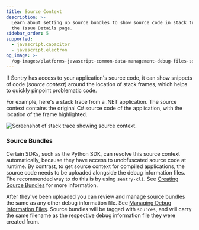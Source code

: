 ```yaml
---
title: Source Context
description: >-
  Learn about setting up source bundles to show source code in stack traces on
  the Issue Details page.
sidebar_order: 5
supported:
  - javascript.capacitor
  - javascript.electron
og_image: >-
  /og-images/platforms-javascript-common-data-management-debug-files-source-context.png
---
```


If Sentry has access to your application's source code, it can show snippets of code (_source context_) around the location of stack frames, which helps to quickly pinpoint problematic code.

For example, here's a stack trace from a .NET application. The source context contains
the original C# source code of the application, with the location of the frame highlighted.

![Screenshot of stack trace showing source context.](./img/source-context-screenshot.png)

### Source Bundles

Certain SDKs, such as the Python SDK, can resolve this source context automatically,
because they have access to unobfuscated source code at runtime.
By contrast, to get source context for compiled applications, the source code
needs to be uploaded alongside the debug information files.
The recommended way to do this is by using `sentry-cli`.
See [Creating Source Bundles](/cli/dif/#creating-source-bundles) for more information.

After they've been uploaded you can review and manage source bundles the same as
any other debug information file. See [Managing Debug Information Files](../#managing-debug-information-files).
Source bundles will be tagged with `sources`, and will carry the same filename as the
respective debug information file they were created from.
